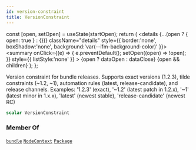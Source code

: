 ```yaml
---
id: version-constraint
title: VersionConstraint
---
```









  const [open, setOpen] = useState(startOpen);
  return (
    <details {...(open ? { open: true } : {})} className="details" style={{ border:'none', boxShadow:'none', background:'var(--ifm-background-color)' }}>
      <summary
        onClick={(e) => {
          e.preventDefault();
          setOpen((open) => !open);
        }}
        style={{ listStyle:'none' }}
      >
      {open ? dataOpen : dataClose}
      </summary>
      {open && children}
    </details>
  );
};








Version constraint for bundle releases. Supports exact versions (1.2.3), tilde constraints (~1.2, ~1), automation rules (latest, release-candidate), and release channels. Examples: '1.2.3' (exact), '~1.2' (latest patch in 1.2.x), '~1' (latest minor in 1.x.x), 'latest' (newest stable), 'release-candidate' (newest RC)


```graphql
scalar VersionConstraint
```








### Member Of

[`bundle`](/swapi/operations/queries/bundle.mdx)  <Badge class="badge badge--secondary badge--relation" text="query"/><Bullet />[`NodeContext`](/swapi/types/objects/node-context.mdx)  <Badge class="badge badge--secondary badge--relation" text="object"/><Bullet />[`Package`](/swapi/types/objects/package.mdx)  <Badge class="badge badge--secondary badge--relation" text="object"/>